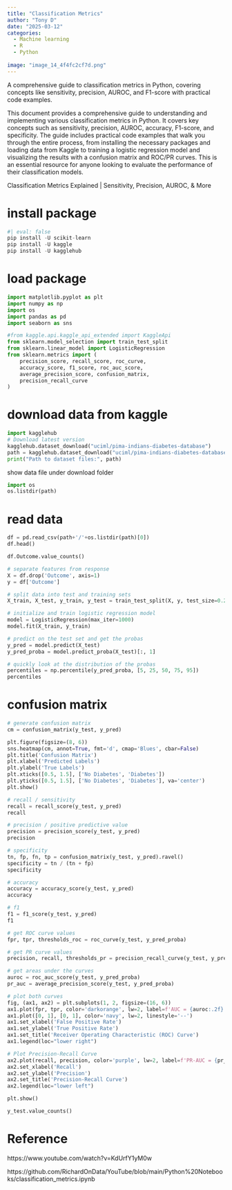 ```yaml
---
title: "Classification Metrics"
author: "Tony D"
date: "2025-03-12"
categories: 
  - Machine learning
  - R
  - Python
  
image: "image_14_4f4fc2cf7d.png"
---
```


A comprehensive guide to classification metrics in Python, covering concepts like sensitivity, precision, AUROC, and F1-score with practical code examples.

This document provides a comprehensive guide to understanding and implementing various classification metrics in Python. It covers key concepts such as sensitivity, precision, AUROC, accuracy, F1-score, and specificity. The guide includes practical code examples that walk you through the entire process, from installing the necessary packages and loading data from Kaggle to training a logistic regression model and visualizing the results with a confusion matrix and ROC/PR curves. This is an essential resource for anyone looking to evaluate the performance of their classification models.

Classification Metrics Explained | Sensitivity, Precision, AUROC, & More


# install package
```python
#| eval: false
pip install -U scikit-learn
pip install -U kaggle
pip install -U kagglehub
```


# load package

```python
import matplotlib.pyplot as plt
import numpy as np
import os
import pandas as pd
import seaborn as sns

#from kaggle.api.kaggle_api_extended import KaggleApi
from sklearn.model_selection import train_test_split
from sklearn.linear_model import LogisticRegression
from sklearn.metrics import (
    precision_score, recall_score, roc_curve,
    accuracy_score, f1_score, roc_auc_score,
    average_precision_score, confusion_matrix,
    precision_recall_curve
)
```

# download data from kaggle

```python
import kagglehub
# Download latest version
kagglehub.dataset_download("uciml/pima-indians-diabetes-database")
path = kagglehub.dataset_download("uciml/pima-indians-diabetes-database")
print("Path to dataset files:", path)
```

show data file under download folder
```python
import os
os.listdir(path)
```

# read data


```python
df = pd.read_csv(path+'/'+os.listdir(path)[0])
df.head()
```

```python
df.Outcome.value_counts()
```


```python
# separate features from response
X = df.drop('Outcome', axis=1)
y = df['Outcome']
```


```python
# split data into test and training sets
X_train, X_test, y_train, y_test = train_test_split(X, y, test_size=0.2, random_state=42)
```


```python
# initialize and train logistic regression model
model = LogisticRegression(max_iter=1000)
model.fit(X_train, y_train)
```



```python
# predict on the test set and get the probas
y_pred = model.predict(X_test)
y_pred_proba = model.predict_proba(X_test)[:, 1] 
```

```python
# quickly look at the distribution of the probas
percentiles = np.percentile(y_pred_proba, [5, 25, 50, 75, 95])
percentiles
```


# confusion matrix
```python
# generate confusion matrix
cm = confusion_matrix(y_test, y_pred)

plt.figure(figsize=(8, 6))
sns.heatmap(cm, annot=True, fmt='d', cmap='Blues', cbar=False)
plt.title('Confusion Matrix')
plt.xlabel('Predicted Labels')
plt.ylabel('True Labels')
plt.xticks([0.5, 1.5], ['No Diabetes', 'Diabetes'])
plt.yticks([0.5, 1.5], ['No Diabetes', 'Diabetes'], va='center')
plt.show()
```

```python
# recall / sensitivity
recall = recall_score(y_test, y_pred)
recall
```


```python
# precision / positive predictive value
precision = precision_score(y_test, y_pred)
precision
```



```python
# specificity
tn, fp, fn, tp = confusion_matrix(y_test, y_pred).ravel()
specificity = tn / (tn + fp)
specificity
```


```python
# accuracy
accuracy = accuracy_score(y_test, y_pred)
accuracy
```

```python
# f1
f1 = f1_score(y_test, y_pred)
f1
```


```python
# get ROC curve values
fpr, tpr, thresholds_roc = roc_curve(y_test, y_pred_proba)

# get PR curve values
precision, recall, thresholds_pr = precision_recall_curve(y_test, y_pred_proba)

# get areas under the curves
auroc = roc_auc_score(y_test, y_pred_proba)
pr_auc = average_precision_score(y_test, y_pred_proba)
```

```python
# plot both curves
fig, (ax1, ax2) = plt.subplots(1, 2, figsize=(16, 6))
ax1.plot(fpr, tpr, color='darkorange', lw=2, label=f'AUC = {auroc:.2f}')
ax1.plot([0, 1], [0, 1], color='navy', lw=2, linestyle='--')
ax1.set_xlabel('False Positive Rate')
ax1.set_ylabel('True Positive Rate')
ax1.set_title('Receiver Operating Characteristic (ROC) Curve')
ax1.legend(loc="lower right")

# Plot Precision-Recall Curve
ax2.plot(recall, precision, color='purple', lw=2, label=f'PR-AUC = {pr_auc:.2f}')
ax2.set_xlabel('Recall')
ax2.set_ylabel('Precision')
ax2.set_title('Precision-Recall Curve')
ax2.legend(loc="lower left")

plt.show()
```
```python
y_test.value_counts()
```



# Reference

https://www.youtube.com/watch?v=KdUrfY1yM0w

https://github.com/RichardOnData/YouTube/blob/main/Python%20Notebooks/classification_metrics.ipynb

